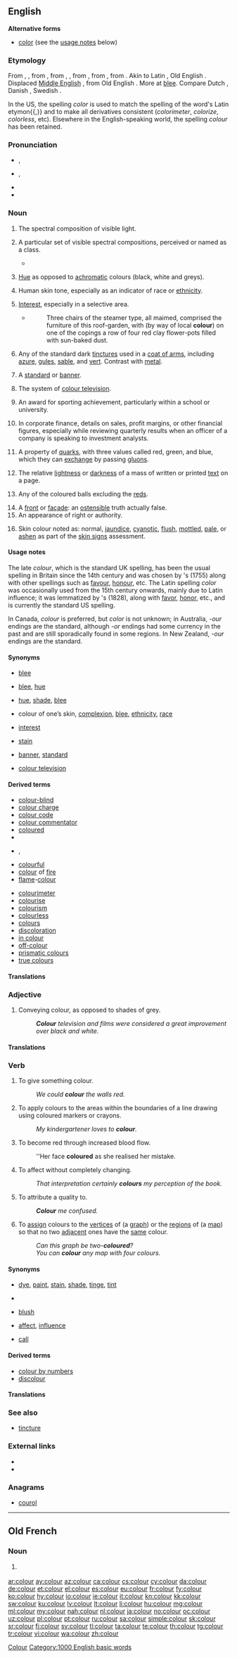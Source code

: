 ==English==
<!--If you edit this entry, please also edit [[color]] to ensure these two entries remain synchronized.-->[[Category:English synchronized entries|Colour]]
{{wikipedia|Color}}
{{picdic
|image=Color circle (hue-sat).png
|width=310
|labels=
{{picdiclabel|color=FF0000|fontsize=18|posx=100|posy=60|link=red|align=left|lang=en}}
{{picdiclabel|color=FFA500|fontsize=18|posx=100|posy=80|link=orange|align=left|lang=en}}
{{picdiclabel|color=FFFF00|fontsize=18|posx=100|posy=100|link=yellow|align=left|lang=en}}
{{picdiclabel|color=7FFF00|fontsize=18|posx=100|posy=120|link=green|align=left|lang=en}}
{{picdiclabel|color=0000FF|fontsize=18|posx=100|posy=140|link=blue|align=left|lang=en}}
{{picdiclabel|color=8F00FF|fontsize=18|posx=100|posy=160|link=violet|align=left|lang=en}}
{{picdiclabel|color=000000|fontsize=18|posx=100|posy=180|link=black|align=left|lang=en}}
{{picdiclabel|color=2F4F4F|fontsize=18|posx=100|posy=200|link=grey|align=left|lang=en}}
{{picdiclabel|color=FFFFFF|fontsize=18|posx=100|posy=220|link=white|align=left|lang=en}}
|detail1=Click on labels in the image
}}

'''Alternative forms'''
* [[color]] {{qualifier|US}} (see the [[#Usage notes|usage notes]] below)

===Etymology===
From {{etyl|enm|en}} {{m|enm|color}}, {{m|enm|colour}}, from {{etyl|xno|en}} {{m|fro|colur}}, from {{etyl|fro|en}} {{m|fro|colour}}, {{m|fro|color}}, from {{etyl|la|en}} {{m|la|color}}, from {{etyl|itc-ola|en}} {{m|itc-ola|colos||covering}}, from {{etyl|ine-pro|en}} {{m|ine-pro|*ḱel-||to cover, conceal}}. Akin to Latin {{m|la|cēlō||I hide, conceal}}, Old English {{m|ang|helan}} {{gloss|"to conceal, cover, hide"; see {{l|en|hele}}}}. Displaced [[Middle English]] {{m|enm|blee||colour}}, from Old English {{m|ang|blēo}}. More at [[blee]]. Compare Dutch {{m|nl|kleur||color}}, Danish {{m|da|kulør||color}}, Swedish {{m|sv|kulör||color}}.

In the US, the spelling ''color'' is used to match the spelling of the word's Latin etymon{{,}} and to make all derivatives consistent (''colorimeter'', ''colorize'', ''colorless'', etc). Elsewhere in the English-speaking world, the spelling ''colour'' has been retained.

===Pronunciation===
* {{a|UK}} {{enPR|kŭl'ə(r)}}, {{IPA|/ˈkʌl.ə(ɹ)/|lang=en}}
* {{a|US}} {{enPR|kŭl'ər}}, {{IPA|/ˈkʌl.ɚ/|lang=en}}
* {{audio|en-us-color.ogg|Audio (US)|lang=en}}<!--yes this file uses the other spelling, but you can't hear spelling!-->
* {{rhymes|ʌlə(ɹ)|lang=en}}

===Noun===
{{en-noun|~}} {{tcx|Commonwealth spelling|lang=en}}

# {{lb|en|uncountable}} The spectral composition of visible light.
#: {{ux|en|Humans and birds can perceive '''colour'''.}}
# {{lb|en|countable}} A particular set of visible spectral compositions, perceived or named as a class.
#: {{ux|en|Most languages have names for the '''colours''' black, white, red, and green.}}
#* {{quote-book|year=1918|author={{w|W. B. Maxwell}}|chapter=5
|title=[http://openlibrary.org/works/OL1097634W The Mirror and the Lamp]
|passage=Here, in the transept and choir, where the service was being held, one was conscious every moment of an increasing brightness; '''colours''' glowing vividly beneath the circular chandeliers, and the rows of small lights on the choristers' desks flashed and sparkled in front of the boys' faces, deep linen collars, and red neckbands.}}
# {{lb|en|uncountable}} [[hue|Hue]] as opposed to [[achromatic]] colours (black, white and greys).
#: {{ux|en|He referred to the white flag as one "drained of all '''colour'''".}}
# {{lb|en|uncountable}} Human skin tone, especially as an indicator of race or [[ethnicity]].
#: {{ux|en|'''Colour''' has been a sensitive issue in many societies.}}
# {{lb|en|figuratively}} [[interest|Interest]], especially in a selective area.
#: {{ux|en|a bit of local '''colour'''}}
#* {{RQ:Vance Nobody|I}}
#*: Three chairs of the steamer type, all maimed, comprised the furniture of this roof-garden, with (by way of local '''colour''') on one of the copings a row of four red clay flower-pots filled with sun-baked dust{{nb...}}.
# {{lb|en|heraldry}} Any of the standard dark [[tincture]]s used in a [[coat of arms]], including [[azure]], [[gules]], [[sable]], and [[vert]]. Contrast with [[metal]].
# {{lb|en|in the plural}} A [[standard]] or [[banner]].
#: {{ux|en|The loss of their '''colours''' destroyed the regiment's morale.}}
# The system of [[colour television]].
#: {{ux|en|This film is broadcast in '''colour'''.}}
# {{lb|en|in the plural}} An award for sporting achievement, particularly within a school or university.
#: {{ux|en|He was awarded '''colours''' for his football.}}
# In corporate finance, details on sales, profit margins, or other financial figures, especially while reviewing quarterly results when an officer of a company is speaking to investment analysts.
#: {{ux|en|Could you give me some '''colour''' with regards to which products made up the mix of revenue for this quarter?}}
# {{lb|en|physics}} A property of [[quark]]s, with three values called red, green, and blue, which they can [[exchange]] by passing [[gluon]]s.
# {{lb|en|typography}} The relative [[lightness]] or [[darkness]] of a mass of written or printed [[text]] on a page.
# {{lb|en|snooker}} Any of the coloured balls excluding the [[red]]s.
# A [[front]] or [[façade]]: an [[ostensible]] truth actually false.<!-- {{rfex|also needs better-worded definition}}-->
# An appearance of right or authority.
#: {{ux|en|Under '''colour''' of law, he managed to bilk taxpayers of millions of dollars.}}
# {{lb|en|medicine}} Skin colour noted as: normal, [[jaundice]], [[cyanotic]], [[flush]], [[mottled]], [[pale]], or [[ashen]] as part of the [[skin signs]] assessment.

====Usage notes====
The late {{etyl|xno|en}} ''colour'', which is the standard UK spelling, has been the usual spelling in Britain since the 14th century and was chosen by {{w|Samuel Johnson|Dr. Johnson}}'s ''{{w|A Dictionary of the English Language|Dictionary of the English Language}}'' (1755) along with other {{etyl|xno|en}} spellings such as [[favour]], [[honour]], etc. The Latin spelling ''color'' was occasionally used from the 15th century onwards, mainly due to Latin influence; it was lemmatized by {{w|Noah Webster|Webster}}'s ''{{w|Webster's Dictionary|American Dictionary of the English Language}}'' (1828), along with [[favor]], [[honor]], etc., and is currently the standard US spelling.

In Canada, ''colour'' is preferred, but ''color'' is not unknown; in Australia, ''-our'' endings are the standard, although ''-or'' endings had some currency in the past and are still sporadically found in some regions. In New Zealand, ''-our'' endings are the standard.

====Synonyms====
* {{sense|spectral composition of visible light}} [[blee]]
* {{sense|particular set named as a class}} [[blee]], [[hue]]
* {{sense|hue, as opposed to achromatic colours}} [[hue]], [[shade]], [[blee]]
* {{sense|human skin tone as an indicator of race or ethnicity}} colour of one’s skin, [[complexion]], [[blee]], [[ethnicity]], [[race]]
* {{sense|interest, especially in a selective area}} [[interest]]
* {{sense|dark tincture}} [[stain]]
* {{sense|standard or banner}} [[banner]], [[standard]]
* {{sense|colour television}} [[colour television]]

====Derived terms====
{{der-top|terms derived from ''colour'' (noun)}}
* [[colour-blind]]
* [[colour charge]]
* [[colour code]]
* [[colour commentator]]
* [[coloured]]
* {{l|en|colourfast}}
* {{l|en|colour fastness}}, {{l|en|colourfastness}}
* [[colourful]]
* [[colour]] of [[fire]]
* [[flame]]-[[colour]]
{{der-mid}}
* [[colourimeter]]
* [[colourise]]
* [[colourism]]
* [[colourless]]
* [[colours]]
* [[discoloration]]
* [[in colour]]
* [[off-colour]]
* [[prismatic colours]]
* [[true colours]]
{{der-bottom}}

====Translations====
{{trans-see|colour|color}}

===Adjective===
{{en-adj|-}} {{term-context|AU|Canada|Ireland|NZ|UK|lang=en}}

# Conveying colour, as opposed to shades of grey.
#: '''''Colour''' television and films were considered a great improvement over black and white.''

====Translations====
{{trans-see|colour|color}}

===Verb===
{{en-verb}} {{term-context|AU|Canada|NZ|UK|lang=en}}

# To give something colour.
#: ''We could '''colour''' the walls red.''
# {{label|en|intransitive}} To apply colours to the areas within the boundaries of a line drawing using coloured markers or crayons.
#: ''My kindergartener loves to '''colour'''.''
# {{label|en|of a face}} To become red through increased blood flow.
#: ''Her face '''coloured''' as she realised her mistake.
# To affect without completely changing.
#: ''That interpretation certainly '''colours''' my perception of the book.''
# {{label|en|informal}} To attribute a quality to.
#: '''''Colour''' me confused.''
# {{label|en|mathematics}} To [[assign]] colours to the [[vertex|vertices]] of (a [[graph]]) or the [[region]]s of (a [[map]]) so that no two [[adjacent]] ones have the [[same]] colour.
#: ''Can this graph be two-'''coloured'''?''
#: ''You can '''colour''' any map with four colours.''

====Synonyms====
* {{qualifier|give something colour}} [[dye]], [[paint]], [[stain]], [[shade]], [[tinge]], [[tint]]
* {{qualifier|apply colours within boundaries of a line drawing}}<!--can this be used intransitively? [[colour in]]-->
* {{qualifier|of a face, become red}} [[blush]]
* {{qualifier|affect without completely changing}} [[affect]], [[influence]]
* {{qualifier|attribute a quality to}} [[call]]

====Derived terms====
* [[colour by numbers]]
* [[discolour]]

====Translations====
{{trans-see|colour|color}}

===See also===
{{table:colors/en}}
* [[tincture]]

===External links===
* {{pedialite|dab=Color (disambiguation)}}
* {{commonslite|Colors}}

===Anagrams===
* [[courol#English|courol]]

[[Category:1000 English basic words]]

----

==Old French==

===Noun===
{{fro-noun|f}}

# {{lb|fro|Anglo-Norman}} {{alt form of|color|lang=fro}}

[[ar:colour]]
[[ay:colour]]
[[az:colour]]
[[ca:colour]]
[[cs:colour]]
[[cy:colour]]
[[da:colour]]
[[de:colour]]
[[et:colour]]
[[el:colour]]
[[es:colour]]
[[eu:colour]]
[[fr:colour]]
[[fy:colour]]
[[ko:colour]]
[[hy:colour]]
[[io:colour]]
[[ie:colour]]
[[it:colour]]
[[kn:colour]]
[[kk:colour]]
[[sw:colour]]
[[ku:colour]]
[[lv:colour]]
[[lt:colour]]
[[li:colour]]
[[hu:colour]]
[[mg:colour]]
[[ml:colour]]
[[my:colour]]
[[nah:colour]]
[[nl:colour]]
[[ja:colour]]
[[no:colour]]
[[oc:colour]]
[[uz:colour]]
[[pl:colour]]
[[pt:colour]]
[[ru:colour]]
[[sa:colour]]
[[simple:colour]]
[[sk:colour]]
[[sr:colour]]
[[fi:colour]]
[[sv:colour]]
[[tl:colour]]
[[ta:colour]]
[[te:colour]]
[[th:colour]]
[[tg:colour]]
[[tr:colour]]
[[vi:colour]]
[[wa:colour]]
[[zh:colour]]